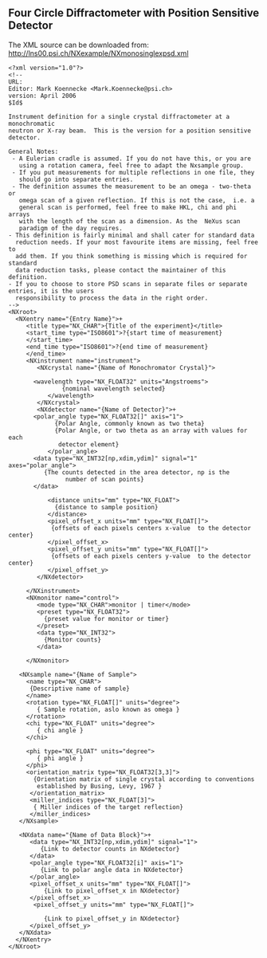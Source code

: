 == Four Circle Diffractometer  with Position Sensitive Detector ==
The  XML source can be downloaded from: http://lns00.psi.ch/NXexample/NXmonosinglexpsd.xml
<pre>
<?xml version="1.0"?>
<!--
URL:
Editor: Mark Koennecke <Mark.Koennecke@psi.ch>
version: April 2006
$Id$

Instrument definition for a single crystal diffractometer at a monochromatic
neutron or X-ray beam.  This is the version for a position sensitive detector.

General Notes:
 - A Eulerian cradle is assumed. If you do not have this, or you are
   using a rotation camera, feel free to adapt the Nxsample group. 
 - If you put measurements for multiple reflections in one file, they 
   should go into separate entries.
 - The definition assumes the measurement to be an omega - two-theta or 
   omega scan of a given reflection. If this is not the case,  i.e. a 
   general scan is performed, feel free to make HKL, chi and phi arrays
   with the length of the scan as a dimension. As the  NeXus scan 
   paradigm of the day requires.
- This definition is fairly minimal and shall cater for standard data
  reduction needs. If your most favourite items are missing, feel free to
  add them. If you think something is missing which is required for standard
  data reduction tasks, please contact the maintainer of this definition.
- If you to choose to store PSD scans in separate files or separate entries, it is the users
  responsibility to process the data in the right order.  
-->
<NXroot>
  <NXentry name="{Entry Name}">+
     <title type="NX_CHAR">{Title of the experiment}</title>
     <start_time type="ISO8601">?{start time of measurement}
     </start_time>
     <end_time type="ISO8601">?{end time of measurement}
     </end_time>
     <NXinstrument name="instrument">
        <NXcrystal name="{Name of Monochromator Crystal}">

	   <wavelength type="NX_FLOAT32" units="Angstroems">
               {nominal wavelength selected}
           </wavelength>
        </NXcrystal>
        <NXdetector name="{Name of Detector}">+
	   <polar_angle type="NX_FLOAT32[]" axis="1">
             {Polar Angle, commonly known as two theta}
             {Polar Angle, or two theta as an array with values for each
              detector element}
           </polar_angle>
	   <data type="NX_INT32[np,xdim,ydim]" signal="1" axes="polar_angle">
	      {The counts detected in the area detector, np is the 
                number of scan points}
	   </data>

           <distance units="mm" type="NX_FLOAT">
             {distance to sample position}
           </distance>
           <pixel_offset_x units="mm" type="NX_FLOAT[]">
            {offsets of each pixels centers x-value  to the detector center}
           </pixel_offset_x>
           <pixel_offset_y units="mm" type="NX_FLOAT[]">
            {offsets of each pixels centers y-value  to the detector center}
           </pixel_offset_y>
        </NXdetector>

     </NXinstrument>
     <NXmonitor name="control">
        <mode type="NX_CHAR">monitor | timer</mode>
        <preset type="NX_FLOAT32">
          {preset value for monitor or timer}
        </preset>
        <data type="NX_INT32">
          {Monitor counts}
        </data>

     </NXmonitor>

   <NXsample name="{Name of Sample">
     <name type="NX_CHAR">
      {Descriptive name of sample}
     </name>
     <rotation type="NX_FLOAT[]" units="degree">
        { Sample rotation, aslo known as omega }
     </rotation>
     <chi type="NX_FLOAT" units="degree">
        { chi angle }
     </chi>

     <phi type="NX_FLOAT" units="degree">
        { phi angle }
     </phi>
     <orientation_matrix type="NX_FLOAT32[3,3]">
       {Orientation matrix of single crystal according to conventions
        established by Busing, Levy, 1967 }
      </orientation_matrix>
      <miller_indices type="NX_FLOAT[3]">
       { Miller indices of the target reflection}
      </miller_indices>
   </NXsample>

   <NXdata name="{Name of Data Block}">+
      <data type="NX_INT32[np,xdim,ydim]" signal="1">
         {Link to detector counts in NXdetector}
      </data>
      <polar_angle type="NX_FLOAT32[i]" axis="1">
         {Link to polar angle data in NXdetector}
      </polar_angle>
      <pixel_offset_x units="mm" type="NX_FLOAT[]">
          {Link to pixel_offset_x in NXdetector}
      </pixel_offset_x>
       <pixel_offset_y units="mm" type="NX_FLOAT[]">

          {Link to pixel_offset_y in NXdetector}
      </pixel_offset_y>
   </NXdata>
  </NXentry>
</NXroot>
</pre>